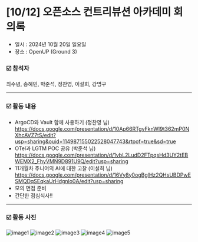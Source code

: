 # [10/12] 오픈소스 컨트리뷰션 아카데미 회의록

- 일시 : 2024년 10월 20일 일요일
- 장소 : OpenUP (Ground 3)

### ☑️ 참석자

최수녕, 송혜민, 박준석, 정찬영, 이설희, 강명구

---

### ☑️ 활동 내용

- ArgoCD와 Vault 함께 사용하기 (정찬영 님) https://docs.google.com/presentation/d/10Ap66RTgvFknWI9t362mP0NXhcAVZ7tS/edit?usp=sharing&ouid=114987155022528047743&rtpof=true&sd=true
- OTel과 LGTM POC 공유 (박준석 님) https://docs.google.com/presentation/d/1vbL2LudD2FTpqsHd3UY2tEBWEMX2_FhyVMN9D891U9Q/edit?usp=sharing
- 11개월차 주니어의 AI에 대한 고찰 (이설희 님) https://docs.google.com/presentation/d/16Vy8y0ogBglHz2QHsUBDPwESMQDqSEqkaUrHdgnlo0A/edit?usp=sharing
- 모의 면접 준비
- 간단한 점심식사!!

---

### ☑️ 활동 사진

![image1](./images/241020_1.jpg)
![image2](./images/241020_2.jpg)
![image3](./images/241020_3.jpg)
![image4](./images/241020_4.jpg)
![image5](./images/241020_5.jpg)

